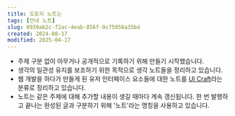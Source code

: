 ```yaml
---
title: 도토리 노트는
tags: [안내 노트]
slug: 0939ab2c-f2ac-4eab-856f-9c75058a35bd
created: 2024-08-17
modified: 2025-04-17
---
```


- 주제 구분 없이 아무거나 공개적으로 기록하기 위해 만들기 시작했습니다.
- 생각의 일관성 유지를 보조하기 위한 목적으로 생각 노트들을 정리하고 있습니다.
- 웹 개발을 하다가 만들게 된 유저 인터페이스 요소들에 대한 노트를 [UI Craft](/ui-craft)라는 분류로 정리하고 있습니다.
- 노트는 같은 주제에 대해 추가할 내용이 생길 때마다 계속 갱신됩니다. 한 번 발행하고 끝나는 완성된 글과 구분하기 위해 '노트'라는 명칭을 사용하고 있습니다.
